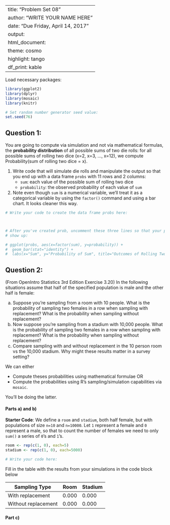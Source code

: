 
---
title: "Problem Set 08"
author: "WRITE YOUR NAME HERE"
date: "Due Friday, April 14, 2017"
output:
  html_document:
    theme: cosmo
    highlight: tango
    df_print: kable
---


Load necessary packages:

```r
library(ggplot2)
library(dplyr)
library(mosaic)
library(knitr)

# Set random number generator seed value:
set.seed(76)
```



## Question 1:

You are going to compute via simulation and not via mathematical formulas, the 
**probability distribution** of all possible sums of two die rolls: for all 
possible sums of rolling two dice (x=2, x=3, ..., x=12), we compute
Probability(sum of rolling two dice = x).

1. Write code that will simulate die rolls and manipulate the output so that
you end up with a data frame `probs` with 11 rows and 2 columns:
    + `sum`: each value of the possible sum of rolling two dice
    + `probability`: the observed probability of each value of `sum`
1. Note even though `sum` is a numerical variable, we'll treat it as a 
categorical variable by using the `factor()` command and using a bar chart. It 
looks cleaner this way.

```r
# Write your code to create the data frame probs here:



# After you've created prob, uncomment these three lines so that your plot will
# show up:

# ggplot(probs, aes(x=factor(sum), y=probability)) +
#  geom_bar(stat="identity") +
#  labs(x="Sum", y="Probability of Sum", title="Outcomes of Rolling Two Dice")
```




## Question 2:

(From OpenIntro Statistics 3rd Edition Exercise 3.20) In the following situations
assume that half of the specified population is male and the other half is
female:

a) Suppose you're sampling from a room with 10 people. What is the probability
of sampling two females in a row when sampling with replacement? What is the
probability when sampling without replacement?
b) Now suppose you're sampling from a stadium with 10,000 people. What is the
probability of sampling two females in a row when sampling with replacement?
What is the probability when sampling without replacement?
c) Compare sampling with and without replacement in the 10 person room vs the
10,000 stadium. Why might these results matter in a survey setting?

We can either

* Compute theses probabilities using mathematical formulae OR
* Compute the probabilities using R's sampling/simulation capabilities via `mosaic`.

You'll be doing the latter.


#### Parts a) and b)

**Starter Code**: We define a `room` and `stadium`, both half female, but with 
populations of size `n=10` and `n=10000`. Let `1` represent a female and `0` 
represent a male, so that to count the number of females we need to only `sum()`
a series of `0`'s and `1`'s.

```r
room <- rep(c(1, 0), each=5)
stadium <- rep(c(1, 0), each=5000)

# Write your code here:

```

Fill in the table with the results from your simulations in the code block below

Sampling Type        | Room   | Stadium
-------------------- | -------| -------
With replacement     | 0.000  | 0.000
Without replacement  | 0.000  | 0.000


#### Part c)



